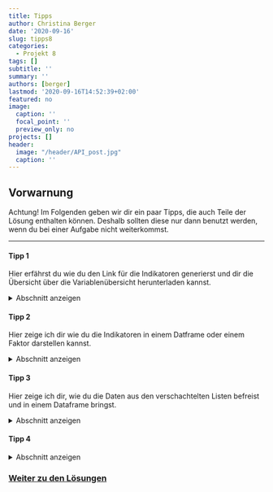 ```yaml
---
title: Tipps
author: Christina Berger
date: '2020-09-16'
slug: tipps8
categories:
  - Projekt 8
tags: []
subtitle: ''
summary: ''
authors: [berger]
lastmod: '2020-09-16T14:52:39+02:00'
featured: no
image:
  caption: ''
  focal_point: ''
  preview_only: no
projects: []
header:
  image: "/header/API_post.jpg"
  caption: ''
---
```



## Vorwarnung

Achtung! Im Folgenden geben wir dir ein paar Tipps, die auch Teile der Lösung enthalten können. Deshalb sollten diese nur dann benutzt werden, wenn du bei einer Aufgabe nicht weiterkommst.

***

#### Tipp 1

Hier erfährst du wie du den Link für die Indikatoren generierst und dir die Übersicht über die Variablenübersicht herunterladen kannst. 

<details><summary>Abschnitt anzeigen</summary>

Der Link von der WHO für die Daten lautet: `https://ghoapi.azureedge.net/api`. Um die Indikatoren herunterzuladen fügen wir dem Link ein `/Indicator` an. Damit lautet der Link: `https://ghoapi.azureedge.net/api/Indicator`.

Um die Daten nun herunterzuladen nutzten wir den befehl `retrieveData` aus dem OData-Packet. In die Klammern musst du nur den oben genannten URL eingeben.

</details>

#### Tipp 2

Hier zeige ich dir wie du die Indikatoren in einem Datframe oder einem Faktor darstellen kannst.

<details><summary>Abschnitt anzeigen</summary>

Die heruntergeladenen Daten sind in einer verschachtelten Liste gespeichert. Wenn du dir die `value` Variable anzeigen lässt, siehst du, dass in der Liste verschiedene Character gespeichert sind. Die erste Option ist es, die Liste aufzulösen durch den Befehl `unlist` und im zweiten Schritt die Variable in einen Factor mit `as.factor` zu konvertieren. 

Den Dataframe kannst du direkt mit `as.dataframe` erstellen. 

</details>



#### Tipp 3

Hier zeige ich dir, wie du die Daten aus den verschachtelten Listen befreist und in einem Dataframe bringst.

<details><summary>Abschnitt anzeigen</summary>

Der Befehl `rbindlist` löst verschatelte Listen auf und bringt die Daten in einen Dataframe. Dabei musst du in den Klammern zum einen deinen Variable mit der langen Liste eingeben und `fill` = TRUE setzten. Damit sieht der Befehl so aus: 

```r
dataframe <- rbindlist(data, fill = TRUE)
```


</details>


#### Tipp 4


<details><summary>Abschnitt anzeigen</summary>

</details>




### [Weiter zu den Lösungen](/post/loesungen8/)
